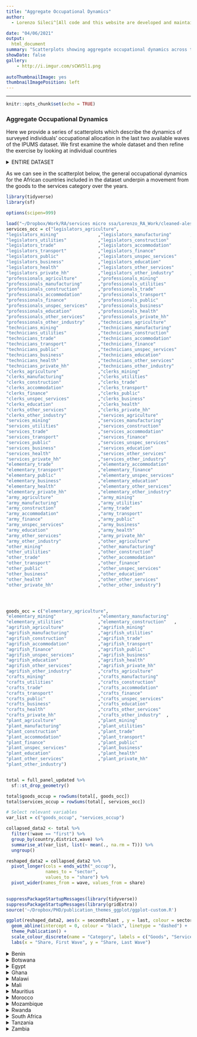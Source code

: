 ```yaml
---
title: "Aggregate Occupational Dynamics"
author:
  - Lorenzo Sileci^[All code and this website are developed and maintained by Lorenzo Sileci (LSE, Department of Geography and Environment; Grantham Research Institute for Climate Change and the Environment; l.sileci@lse.ac.uk)]

date: "04/06/2021"
output: 
  html_document
summary: "Scatterplots showing aggregate occupational dynamics across the last two available waves in the IPUMS dataset."
showDate: false
gallery:
    - http://i.imgur.com/sCWV5l1.png
    
autoThumbnailImage: yes
thumbnailImagePosition: left
---
```


***
```r
knitr::opts_chunk$set(echo = TRUE)

```

### Aggregate Occupational Dynamics 

Here we provide a series of scatterplots which describe the dynamics of surveyed individuals' occupational allocation in the last two available waves of the IPUMS dataset. We first examine the whole dataset and then refine the exercise by looking at individual countries

\vspace{0.5cm}

<details><summary>ENTIRE DATASET<summary>

As we can see in the scatterplot below, the general occupational dynamics for the African countries included in the dataset underpin a movement from the goods to the services category over the years.

```r
library(tidyverse)
library(sf)

options(scipen=999)

load("~/Dropbox/Work/RA/services micro ssa/Lorenzo_RA_Work/cleaned-alesina/fullpanel.RData")
services_occ = c("legislators_agriculture",         
"legislators_mining"               ,"legislators_manufacturing"       ,
"legislators_utilities"            ,"legislators_construction"        ,
"legislators_trade"                ,"legislators_accommodation"       ,
"legislators_transport"            ,"legislators_finance"             ,
"legislators_public"               ,"legislators_unspec_services"     ,
"legislators_business"             ,"legislators_education"           ,
"legislators_health"               ,"legislators_other_services"      ,
"legislators_private_hh"           ,"legislators_other_industry"      ,
"professionals_agriculture"        ,"professionals_mining"            ,
"professionals_manufacturing"      ,"professionals_utilities"         ,
"professionals_construction"       ,"professionals_trade"             ,
"professionals_accommodation"      ,"professionals_transport"         ,
"professionals_finance"            ,"professionals_public"            ,
"professionals_unspec_services"    ,"professionals_business"          ,
"professionals_education"          ,"professionals_health"            ,
"professionals_other_services"     ,"professionals_private_hh"        ,
"professionals_other_industry"     ,"technicians_agriculture"         ,
"technicians_mining"               ,"technicians_manufacturing"       ,
"technicians_utilities"            ,"technicians_construction"        ,
"technicians_trade"                ,"technicians_accommodation"       ,
"technicians_transport"            ,"technicians_finance"             ,
"technicians_public"               ,"technicians_unspec_services"     ,
"technicians_business"             ,"technicians_education"           ,
"technicians_health"               ,"technicians_other_services"      ,
"technicians_private_hh"           ,"technicians_other_industry"      ,
"clerks_agriculture"               ,"clerks_mining"                   ,
"clerks_manufacturing"             ,"clerks_utilities"                ,
"clerks_construction"              ,"clerks_trade"                    ,
"clerks_accommodation"             ,"clerks_transport"                ,
"clerks_finance"                   ,"clerks_public"                   ,
"clerks_unspec_services"           ,"clerks_business"                 ,
"clerks_education"                 ,"clerks_health"                   ,
"clerks_other_services"            ,"clerks_private_hh"               ,
"clerks_other_industry"            ,"services_agriculture"            ,
"services_mining"                  ,"services_manufacturing"          ,
"services_utilities"               ,"services_construction"           ,
"services_trade"                   ,"services_accommodation"          ,
"services_transport"               ,"services_finance"                ,
"services_public"                  ,"services_unspec_services"        ,
"services_business"                ,"services_education"              ,
"services_health"                  ,"services_other_services"         ,
"services_private_hh"              ,"services_other_industry"         ,
"elementary_trade"                 ,"elementary_accommodation"        ,
"elementary_transport"             ,"elementary_finance"              ,
"elementary_public"                ,"elementary_unspec_services"      ,
"elementary_business"              ,"elementary_education"            ,
"elementary_health"                ,"elementary_other_services"       ,
"elementary_private_hh"            ,"elementary_other_industry"       ,
"army_agriculture"                 ,"army_mining"                     ,
"army_manufacturing"               ,"army_utilities"                  ,
"army_construction"                ,"army_trade"                      ,
"army_accommodation"               ,"army_transport"                  ,
"army_finance"                     ,"army_public"                     ,
"army_unspec_services"             ,"army_business"                   ,
"army_education"                   ,"army_health"                     ,
"army_other_services"              ,"army_private_hh"                 ,
"army_other_industry"              ,"other_agriculture"               ,
"other_mining"                     ,"other_manufacturing"             ,
"other_utilities"                  ,"other_construction"              ,
"other_trade"                      ,"other_accommodation"             ,
"other_transport"                  ,"other_finance"                   ,
"other_public"                     ,"other_unspec_services"           ,
"other_business"                   ,"other_education"                 ,
"other_health"                     ,"other_other_services"            ,
"other_private_hh"                 ,"other_other_industry") 




goods_occ = c("elementary_agriculture",          
"elementary_mining"                ,"elementary_manufacturing"        ,
"elementary_utilities"             ,"elementary_construction"   ,
"agrifish_agriculture"             ,"agrifish_mining"                 ,
"agrifish_manufacturing"           ,"agrifish_utilities"              ,
"agrifish_construction"            ,"agrifish_trade"                  ,
"agrifish_accommodation"           ,"agrifish_transport"              ,
"agrifish_finance"                 ,"agrifish_public"                 ,
"agrifish_unspec_services"         ,"agrifish_business"               ,
"agrifish_education"               ,"agrifish_health"                 ,
"agrifish_other_services"          ,"agrifish_private_hh"             ,
"agrifish_other_industry"          ,"crafts_agriculture"              ,
"crafts_mining"                    ,"crafts_manufacturing"            ,
"crafts_utilities"                 ,"crafts_construction"             ,
"crafts_trade"                     ,"crafts_accommodation"            ,
"crafts_transport"                 ,"crafts_finance"                  ,
"crafts_public"                    ,"crafts_unspec_services"          ,
"crafts_business"                  ,"crafts_education"                ,
"crafts_health"                    ,"crafts_other_services"           ,
"crafts_private_hh"                ,"crafts_other_industry"  ,
"plant_agriculture"                ,"plant_mining"                    ,
"plant_manufacturing"              ,"plant_utilities"                 ,
"plant_construction"               ,"plant_trade"                     ,
"plant_accommodation"              ,"plant_transport"                 ,
"plant_finance"                    ,"plant_public"                    ,
"plant_unspec_services"            ,"plant_business"                  ,
"plant_education"                  ,"plant_health"                    ,
"plant_other_services"             ,"plant_private_hh"                ,
"plant_other_industry")


total = full_panel_updated %>%
  sf::st_drop_geometry()

total$goods_occup = rowSums(total[, goods_occ])
total$services_occup = rowSums(total[, services_occ])

# Select relevant variables
var_list = c("goods_occup", "services_occup") 

collapsed_data2 <- total %>%
  filter(!wave == "first") %>%
  group_by(country,district,wave) %>%
  summarise_at(var_list, list(~ mean(., na.rm = T))) %>%
  ungroup()

reshaped_data2 = collapsed_data2 %>%
  pivot_longer(cols = ends_with("_occup"),
               names_to = "sector",
               values_to = "share") %>%
  pivot_wider(names_from = wave, values_from = share) 
  

suppressPackageStartupMessages(library(tidyverse))
suppressPackageStartupMessages(library(gridExtra))
source('~/Dropbox/PHD/publication_themes_ggplot/ggplot-custom.R')

ggplot(reshaped_data2, aes(x = secondtolast , y = last, colour = sector)) + geom_point(alpha = 0.6) +
  geom_abline(intercept = 0, colour = "black", linetype = "dashed") +
  theme_Publication() +
  scale_colour_discrete(name = "Category", labels = c("Goods", "Services")) +
  labs(x = "Share, First Wave", y = "Share, Last Wave")
```


</details>

<details>
<summary> Benin </summary>

```r
library(tidyverse)
library(sf)

options(scipen=999)

load("~/Dropbox/Work/RA/services micro ssa/Lorenzo_RA_Work/cleaned-alesina/fullpanel.RData")
services_occ = c("legislators_agriculture",         
"legislators_mining"               ,"legislators_manufacturing"       ,
"legislators_utilities"            ,"legislators_construction"        ,
"legislators_trade"                ,"legislators_accommodation"       ,
"legislators_transport"            ,"legislators_finance"             ,
"legislators_public"               ,"legislators_unspec_services"     ,
"legislators_business"             ,"legislators_education"           ,
"legislators_health"               ,"legislators_other_services"      ,
"legislators_private_hh"           ,"legislators_other_industry"      ,
"professionals_agriculture"        ,"professionals_mining"            ,
"professionals_manufacturing"      ,"professionals_utilities"         ,
"professionals_construction"       ,"professionals_trade"             ,
"professionals_accommodation"      ,"professionals_transport"         ,
"professionals_finance"            ,"professionals_public"            ,
"professionals_unspec_services"    ,"professionals_business"          ,
"professionals_education"          ,"professionals_health"            ,
"professionals_other_services"     ,"professionals_private_hh"        ,
"professionals_other_industry"     ,"technicians_agriculture"         ,
"technicians_mining"               ,"technicians_manufacturing"       ,
"technicians_utilities"            ,"technicians_construction"        ,
"technicians_trade"                ,"technicians_accommodation"       ,
"technicians_transport"            ,"technicians_finance"             ,
"technicians_public"               ,"technicians_unspec_services"     ,
"technicians_business"             ,"technicians_education"           ,
"technicians_health"               ,"technicians_other_services"      ,
"technicians_private_hh"           ,"technicians_other_industry"      ,
"clerks_agriculture"               ,"clerks_mining"                   ,
"clerks_manufacturing"             ,"clerks_utilities"                ,
"clerks_construction"              ,"clerks_trade"                    ,
"clerks_accommodation"             ,"clerks_transport"                ,
"clerks_finance"                   ,"clerks_public"                   ,
"clerks_unspec_services"           ,"clerks_business"                 ,
"clerks_education"                 ,"clerks_health"                   ,
"clerks_other_services"            ,"clerks_private_hh"               ,
"clerks_other_industry"            ,"services_agriculture"            ,
"services_mining"                  ,"services_manufacturing"          ,
"services_utilities"               ,"services_construction"           ,
"services_trade"                   ,"services_accommodation"          ,
"services_transport"               ,"services_finance"                ,
"services_public"                  ,"services_unspec_services"        ,
"services_business"                ,"services_education"              ,
"services_health"                  ,"services_other_services"         ,
"services_private_hh"              ,"services_other_industry"         ,
"elementary_trade"                 ,"elementary_accommodation"        ,
"elementary_transport"             ,"elementary_finance"              ,
"elementary_public"                ,"elementary_unspec_services"      ,
"elementary_business"              ,"elementary_education"            ,
"elementary_health"                ,"elementary_other_services"       ,
"elementary_private_hh"            ,"elementary_other_industry"       ,
"army_agriculture"                 ,"army_mining"                     ,
"army_manufacturing"               ,"army_utilities"                  ,
"army_construction"                ,"army_trade"                      ,
"army_accommodation"               ,"army_transport"                  ,
"army_finance"                     ,"army_public"                     ,
"army_unspec_services"             ,"army_business"                   ,
"army_education"                   ,"army_health"                     ,
"army_other_services"              ,"army_private_hh"                 ,
"army_other_industry"              ,"other_agriculture"               ,
"other_mining"                     ,"other_manufacturing"             ,
"other_utilities"                  ,"other_construction"              ,
"other_trade"                      ,"other_accommodation"             ,
"other_transport"                  ,"other_finance"                   ,
"other_public"                     ,"other_unspec_services"           ,
"other_business"                   ,"other_education"                 ,
"other_health"                     ,"other_other_services"            ,
"other_private_hh"                 ,"other_other_industry") 




goods_occ = c("elementary_agriculture",          
"elementary_mining"                ,"elementary_manufacturing"        ,
"elementary_utilities"             ,"elementary_construction"   ,
"agrifish_agriculture"             ,"agrifish_mining"                 ,
"agrifish_manufacturing"           ,"agrifish_utilities"              ,
"agrifish_construction"            ,"agrifish_trade"                  ,
"agrifish_accommodation"           ,"agrifish_transport"              ,
"agrifish_finance"                 ,"agrifish_public"                 ,
"agrifish_unspec_services"         ,"agrifish_business"               ,
"agrifish_education"               ,"agrifish_health"                 ,
"agrifish_other_services"          ,"agrifish_private_hh"             ,
"agrifish_other_industry"          ,"crafts_agriculture"              ,
"crafts_mining"                    ,"crafts_manufacturing"            ,
"crafts_utilities"                 ,"crafts_construction"             ,
"crafts_trade"                     ,"crafts_accommodation"            ,
"crafts_transport"                 ,"crafts_finance"                  ,
"crafts_public"                    ,"crafts_unspec_services"          ,
"crafts_business"                  ,"crafts_education"                ,
"crafts_health"                    ,"crafts_other_services"           ,
"crafts_private_hh"                ,"crafts_other_industry"  ,
"plant_agriculture"                ,"plant_mining"                    ,
"plant_manufacturing"              ,"plant_utilities"                 ,
"plant_construction"               ,"plant_trade"                     ,
"plant_accommodation"              ,"plant_transport"                 ,
"plant_finance"                    ,"plant_public"                    ,
"plant_unspec_services"            ,"plant_business"                  ,
"plant_education"                  ,"plant_health"                    ,
"plant_other_services"             ,"plant_private_hh"                ,
"plant_other_industry")


total = full_panel_updated %>%
  sf::st_drop_geometry()

total$goods_occup = rowSums(total[, goods_occ])
total$services_occup = rowSums(total[, services_occ])

# Select relevant variables
var_list = c("goods_occup", "services_occup") 

collapsed_data2 <- total %>%
  filter(!wave == "first") %>%
  group_by(country,district,wave) %>%
  summarise_at(var_list, list(~ mean(., na.rm = T))) %>%
  ungroup()

reshaped_data2 = collapsed_data2 %>%
  pivot_longer(cols = ends_with("_occup"),
               names_to = "sector",
               values_to = "share") %>%
  pivot_wider(names_from = wave, values_from = share) %>%
  filter(country == "Benin")
  

suppressPackageStartupMessages(library(tidyverse))
suppressPackageStartupMessages(library(gridExtra))
source('~/Dropbox/PHD/publication_themes_ggplot/ggplot-custom.R')

ggplot(reshaped_data2, aes(x = secondtolast , y = last, colour = sector)) + geom_point(alpha = 0.6) +
  geom_abline(intercept = 0, colour = "black", linetype = "dashed") +
  theme_Publication() +
  scale_colour_discrete(name = "Category", labels = c("Goods", "Services")) +
  labs(x = "Share, First Wave", y = "Share, Last Wave")

```


</details>

<details>
<summary> Botswana </summary>

```r
library(tidyverse)
library(sf)

options(scipen=999)

load("~/Dropbox/Work/RA/services micro ssa/Lorenzo_RA_Work/cleaned-alesina/fullpanel.RData")
services_occ = c("legislators_agriculture",         
"legislators_mining"               ,"legislators_manufacturing"       ,
"legislators_utilities"            ,"legislators_construction"        ,
"legislators_trade"                ,"legislators_accommodation"       ,
"legislators_transport"            ,"legislators_finance"             ,
"legislators_public"               ,"legislators_unspec_services"     ,
"legislators_business"             ,"legislators_education"           ,
"legislators_health"               ,"legislators_other_services"      ,
"legislators_private_hh"           ,"legislators_other_industry"      ,
"professionals_agriculture"        ,"professionals_mining"            ,
"professionals_manufacturing"      ,"professionals_utilities"         ,
"professionals_construction"       ,"professionals_trade"             ,
"professionals_accommodation"      ,"professionals_transport"         ,
"professionals_finance"            ,"professionals_public"            ,
"professionals_unspec_services"    ,"professionals_business"          ,
"professionals_education"          ,"professionals_health"            ,
"professionals_other_services"     ,"professionals_private_hh"        ,
"professionals_other_industry"     ,"technicians_agriculture"         ,
"technicians_mining"               ,"technicians_manufacturing"       ,
"technicians_utilities"            ,"technicians_construction"        ,
"technicians_trade"                ,"technicians_accommodation"       ,
"technicians_transport"            ,"technicians_finance"             ,
"technicians_public"               ,"technicians_unspec_services"     ,
"technicians_business"             ,"technicians_education"           ,
"technicians_health"               ,"technicians_other_services"      ,
"technicians_private_hh"           ,"technicians_other_industry"      ,
"clerks_agriculture"               ,"clerks_mining"                   ,
"clerks_manufacturing"             ,"clerks_utilities"                ,
"clerks_construction"              ,"clerks_trade"                    ,
"clerks_accommodation"             ,"clerks_transport"                ,
"clerks_finance"                   ,"clerks_public"                   ,
"clerks_unspec_services"           ,"clerks_business"                 ,
"clerks_education"                 ,"clerks_health"                   ,
"clerks_other_services"            ,"clerks_private_hh"               ,
"clerks_other_industry"            ,"services_agriculture"            ,
"services_mining"                  ,"services_manufacturing"          ,
"services_utilities"               ,"services_construction"           ,
"services_trade"                   ,"services_accommodation"          ,
"services_transport"               ,"services_finance"                ,
"services_public"                  ,"services_unspec_services"        ,
"services_business"                ,"services_education"              ,
"services_health"                  ,"services_other_services"         ,
"services_private_hh"              ,"services_other_industry"         ,
"elementary_trade"                 ,"elementary_accommodation"        ,
"elementary_transport"             ,"elementary_finance"              ,
"elementary_public"                ,"elementary_unspec_services"      ,
"elementary_business"              ,"elementary_education"            ,
"elementary_health"                ,"elementary_other_services"       ,
"elementary_private_hh"            ,"elementary_other_industry"       ,
"army_agriculture"                 ,"army_mining"                     ,
"army_manufacturing"               ,"army_utilities"                  ,
"army_construction"                ,"army_trade"                      ,
"army_accommodation"               ,"army_transport"                  ,
"army_finance"                     ,"army_public"                     ,
"army_unspec_services"             ,"army_business"                   ,
"army_education"                   ,"army_health"                     ,
"army_other_services"              ,"army_private_hh"                 ,
"army_other_industry"              ,"other_agriculture"               ,
"other_mining"                     ,"other_manufacturing"             ,
"other_utilities"                  ,"other_construction"              ,
"other_trade"                      ,"other_accommodation"             ,
"other_transport"                  ,"other_finance"                   ,
"other_public"                     ,"other_unspec_services"           ,
"other_business"                   ,"other_education"                 ,
"other_health"                     ,"other_other_services"            ,
"other_private_hh"                 ,"other_other_industry") 




goods_occ = c("elementary_agriculture",          
"elementary_mining"                ,"elementary_manufacturing"        ,
"elementary_utilities"             ,"elementary_construction"   ,
"agrifish_agriculture"             ,"agrifish_mining"                 ,
"agrifish_manufacturing"           ,"agrifish_utilities"              ,
"agrifish_construction"            ,"agrifish_trade"                  ,
"agrifish_accommodation"           ,"agrifish_transport"              ,
"agrifish_finance"                 ,"agrifish_public"                 ,
"agrifish_unspec_services"         ,"agrifish_business"               ,
"agrifish_education"               ,"agrifish_health"                 ,
"agrifish_other_services"          ,"agrifish_private_hh"             ,
"agrifish_other_industry"          ,"crafts_agriculture"              ,
"crafts_mining"                    ,"crafts_manufacturing"            ,
"crafts_utilities"                 ,"crafts_construction"             ,
"crafts_trade"                     ,"crafts_accommodation"            ,
"crafts_transport"                 ,"crafts_finance"                  ,
"crafts_public"                    ,"crafts_unspec_services"          ,
"crafts_business"                  ,"crafts_education"                ,
"crafts_health"                    ,"crafts_other_services"           ,
"crafts_private_hh"                ,"crafts_other_industry"  ,
"plant_agriculture"                ,"plant_mining"                    ,
"plant_manufacturing"              ,"plant_utilities"                 ,
"plant_construction"               ,"plant_trade"                     ,
"plant_accommodation"              ,"plant_transport"                 ,
"plant_finance"                    ,"plant_public"                    ,
"plant_unspec_services"            ,"plant_business"                  ,
"plant_education"                  ,"plant_health"                    ,
"plant_other_services"             ,"plant_private_hh"                ,
"plant_other_industry")


total = full_panel_updated %>%
  sf::st_drop_geometry()

total$goods_occup = rowSums(total[, goods_occ])
total$services_occup = rowSums(total[, services_occ])

# Select relevant variables
var_list = c("goods_occup", "services_occup") 

collapsed_data2 <- total %>%
  filter(!wave == "first") %>%
  group_by(country,district,wave) %>%
  summarise_at(var_list, list(~ mean(., na.rm = T))) %>%
  ungroup()

reshaped_data2 = collapsed_data2 %>%
  pivot_longer(cols = ends_with("_occup"),
               names_to = "sector",
               values_to = "share") %>%
  pivot_wider(names_from = wave, values_from = share) %>%
  filter(country == "Botswana")
  

suppressPackageStartupMessages(library(tidyverse))
suppressPackageStartupMessages(library(gridExtra))
source('~/Dropbox/PHD/publication_themes_ggplot/ggplot-custom.R')

ggplot(reshaped_data2, aes(x = secondtolast , y = last, colour = sector)) + geom_point(alpha = 0.6) +
  geom_abline(intercept = 0, colour = "black", linetype = "dashed") +
  theme_Publication() +
  scale_colour_discrete(name = "Category", labels = c("Goods", "Services")) +
  labs(x = "Share, First Wave", y = "Share, Last Wave")

```



</details>

<details>
<summary> Egypt </summary>

```r
library(tidyverse)
library(sf)

options(scipen=999)

load("~/Dropbox/Work/RA/services micro ssa/Lorenzo_RA_Work/cleaned-alesina/fullpanel.RData")
services_occ = c("legislators_agriculture",         
"legislators_mining"               ,"legislators_manufacturing"       ,
"legislators_utilities"            ,"legislators_construction"        ,
"legislators_trade"                ,"legislators_accommodation"       ,
"legislators_transport"            ,"legislators_finance"             ,
"legislators_public"               ,"legislators_unspec_services"     ,
"legislators_business"             ,"legislators_education"           ,
"legislators_health"               ,"legislators_other_services"      ,
"legislators_private_hh"           ,"legislators_other_industry"      ,
"professionals_agriculture"        ,"professionals_mining"            ,
"professionals_manufacturing"      ,"professionals_utilities"         ,
"professionals_construction"       ,"professionals_trade"             ,
"professionals_accommodation"      ,"professionals_transport"         ,
"professionals_finance"            ,"professionals_public"            ,
"professionals_unspec_services"    ,"professionals_business"          ,
"professionals_education"          ,"professionals_health"            ,
"professionals_other_services"     ,"professionals_private_hh"        ,
"professionals_other_industry"     ,"technicians_agriculture"         ,
"technicians_mining"               ,"technicians_manufacturing"       ,
"technicians_utilities"            ,"technicians_construction"        ,
"technicians_trade"                ,"technicians_accommodation"       ,
"technicians_transport"            ,"technicians_finance"             ,
"technicians_public"               ,"technicians_unspec_services"     ,
"technicians_business"             ,"technicians_education"           ,
"technicians_health"               ,"technicians_other_services"      ,
"technicians_private_hh"           ,"technicians_other_industry"      ,
"clerks_agriculture"               ,"clerks_mining"                   ,
"clerks_manufacturing"             ,"clerks_utilities"                ,
"clerks_construction"              ,"clerks_trade"                    ,
"clerks_accommodation"             ,"clerks_transport"                ,
"clerks_finance"                   ,"clerks_public"                   ,
"clerks_unspec_services"           ,"clerks_business"                 ,
"clerks_education"                 ,"clerks_health"                   ,
"clerks_other_services"            ,"clerks_private_hh"               ,
"clerks_other_industry"            ,"services_agriculture"            ,
"services_mining"                  ,"services_manufacturing"          ,
"services_utilities"               ,"services_construction"           ,
"services_trade"                   ,"services_accommodation"          ,
"services_transport"               ,"services_finance"                ,
"services_public"                  ,"services_unspec_services"        ,
"services_business"                ,"services_education"              ,
"services_health"                  ,"services_other_services"         ,
"services_private_hh"              ,"services_other_industry"         ,
"elementary_trade"                 ,"elementary_accommodation"        ,
"elementary_transport"             ,"elementary_finance"              ,
"elementary_public"                ,"elementary_unspec_services"      ,
"elementary_business"              ,"elementary_education"            ,
"elementary_health"                ,"elementary_other_services"       ,
"elementary_private_hh"            ,"elementary_other_industry"       ,
"army_agriculture"                 ,"army_mining"                     ,
"army_manufacturing"               ,"army_utilities"                  ,
"army_construction"                ,"army_trade"                      ,
"army_accommodation"               ,"army_transport"                  ,
"army_finance"                     ,"army_public"                     ,
"army_unspec_services"             ,"army_business"                   ,
"army_education"                   ,"army_health"                     ,
"army_other_services"              ,"army_private_hh"                 ,
"army_other_industry"              ,"other_agriculture"               ,
"other_mining"                     ,"other_manufacturing"             ,
"other_utilities"                  ,"other_construction"              ,
"other_trade"                      ,"other_accommodation"             ,
"other_transport"                  ,"other_finance"                   ,
"other_public"                     ,"other_unspec_services"           ,
"other_business"                   ,"other_education"                 ,
"other_health"                     ,"other_other_services"            ,
"other_private_hh"                 ,"other_other_industry") 




goods_occ = c("elementary_agriculture",          
"elementary_mining"                ,"elementary_manufacturing"        ,
"elementary_utilities"             ,"elementary_construction"   ,
"agrifish_agriculture"             ,"agrifish_mining"                 ,
"agrifish_manufacturing"           ,"agrifish_utilities"              ,
"agrifish_construction"            ,"agrifish_trade"                  ,
"agrifish_accommodation"           ,"agrifish_transport"              ,
"agrifish_finance"                 ,"agrifish_public"                 ,
"agrifish_unspec_services"         ,"agrifish_business"               ,
"agrifish_education"               ,"agrifish_health"                 ,
"agrifish_other_services"          ,"agrifish_private_hh"             ,
"agrifish_other_industry"          ,"crafts_agriculture"              ,
"crafts_mining"                    ,"crafts_manufacturing"            ,
"crafts_utilities"                 ,"crafts_construction"             ,
"crafts_trade"                     ,"crafts_accommodation"            ,
"crafts_transport"                 ,"crafts_finance"                  ,
"crafts_public"                    ,"crafts_unspec_services"          ,
"crafts_business"                  ,"crafts_education"                ,
"crafts_health"                    ,"crafts_other_services"           ,
"crafts_private_hh"                ,"crafts_other_industry"  ,
"plant_agriculture"                ,"plant_mining"                    ,
"plant_manufacturing"              ,"plant_utilities"                 ,
"plant_construction"               ,"plant_trade"                     ,
"plant_accommodation"              ,"plant_transport"                 ,
"plant_finance"                    ,"plant_public"                    ,
"plant_unspec_services"            ,"plant_business"                  ,
"plant_education"                  ,"plant_health"                    ,
"plant_other_services"             ,"plant_private_hh"                ,
"plant_other_industry")


total = full_panel_updated %>%
  sf::st_drop_geometry()

total$goods_occup = rowSums(total[, goods_occ])
total$services_occup = rowSums(total[, services_occ])

# Select relevant variables
var_list = c("goods_occup", "services_occup") 

collapsed_data2 <- total %>%
  filter(!wave == "first") %>%
  group_by(country,district,wave) %>%
  summarise_at(var_list, list(~ mean(., na.rm = T))) %>%
  ungroup()

reshaped_data2 = collapsed_data2 %>%
  pivot_longer(cols = ends_with("_occup"),
               names_to = "sector",
               values_to = "share") %>%
  pivot_wider(names_from = wave, values_from = share) %>%
  filter(country == "Egypt")
  

suppressPackageStartupMessages(library(tidyverse))
suppressPackageStartupMessages(library(gridExtra))
source('~/Dropbox/PHD/publication_themes_ggplot/ggplot-custom.R')

ggplot(reshaped_data2, aes(x = secondtolast , y = last, colour = sector)) + geom_point(alpha = 0.6) +
  geom_abline(intercept = 0, colour = "black", linetype = "dashed") +
  theme_Publication() +
  scale_colour_discrete(name = "Category", labels = c("Goods", "Services")) +
  labs(x = "Share, First Wave", y = "Share, Last Wave")

```


</details>

<details>
<summary> Ghana </summary>

```r
library(tidyverse)
library(sf)

options(scipen=999)

load("~/Dropbox/Work/RA/services micro ssa/Lorenzo_RA_Work/cleaned-alesina/fullpanel.RData")
services_occ = c("legislators_agriculture",         
"legislators_mining"               ,"legislators_manufacturing"       ,
"legislators_utilities"            ,"legislators_construction"        ,
"legislators_trade"                ,"legislators_accommodation"       ,
"legislators_transport"            ,"legislators_finance"             ,
"legislators_public"               ,"legislators_unspec_services"     ,
"legislators_business"             ,"legislators_education"           ,
"legislators_health"               ,"legislators_other_services"      ,
"legislators_private_hh"           ,"legislators_other_industry"      ,
"professionals_agriculture"        ,"professionals_mining"            ,
"professionals_manufacturing"      ,"professionals_utilities"         ,
"professionals_construction"       ,"professionals_trade"             ,
"professionals_accommodation"      ,"professionals_transport"         ,
"professionals_finance"            ,"professionals_public"            ,
"professionals_unspec_services"    ,"professionals_business"          ,
"professionals_education"          ,"professionals_health"            ,
"professionals_other_services"     ,"professionals_private_hh"        ,
"professionals_other_industry"     ,"technicians_agriculture"         ,
"technicians_mining"               ,"technicians_manufacturing"       ,
"technicians_utilities"            ,"technicians_construction"        ,
"technicians_trade"                ,"technicians_accommodation"       ,
"technicians_transport"            ,"technicians_finance"             ,
"technicians_public"               ,"technicians_unspec_services"     ,
"technicians_business"             ,"technicians_education"           ,
"technicians_health"               ,"technicians_other_services"      ,
"technicians_private_hh"           ,"technicians_other_industry"      ,
"clerks_agriculture"               ,"clerks_mining"                   ,
"clerks_manufacturing"             ,"clerks_utilities"                ,
"clerks_construction"              ,"clerks_trade"                    ,
"clerks_accommodation"             ,"clerks_transport"                ,
"clerks_finance"                   ,"clerks_public"                   ,
"clerks_unspec_services"           ,"clerks_business"                 ,
"clerks_education"                 ,"clerks_health"                   ,
"clerks_other_services"            ,"clerks_private_hh"               ,
"clerks_other_industry"            ,"services_agriculture"            ,
"services_mining"                  ,"services_manufacturing"          ,
"services_utilities"               ,"services_construction"           ,
"services_trade"                   ,"services_accommodation"          ,
"services_transport"               ,"services_finance"                ,
"services_public"                  ,"services_unspec_services"        ,
"services_business"                ,"services_education"              ,
"services_health"                  ,"services_other_services"         ,
"services_private_hh"              ,"services_other_industry"         ,
"elementary_trade"                 ,"elementary_accommodation"        ,
"elementary_transport"             ,"elementary_finance"              ,
"elementary_public"                ,"elementary_unspec_services"      ,
"elementary_business"              ,"elementary_education"            ,
"elementary_health"                ,"elementary_other_services"       ,
"elementary_private_hh"            ,"elementary_other_industry"       ,
"army_agriculture"                 ,"army_mining"                     ,
"army_manufacturing"               ,"army_utilities"                  ,
"army_construction"                ,"army_trade"                      ,
"army_accommodation"               ,"army_transport"                  ,
"army_finance"                     ,"army_public"                     ,
"army_unspec_services"             ,"army_business"                   ,
"army_education"                   ,"army_health"                     ,
"army_other_services"              ,"army_private_hh"                 ,
"army_other_industry"              ,"other_agriculture"               ,
"other_mining"                     ,"other_manufacturing"             ,
"other_utilities"                  ,"other_construction"              ,
"other_trade"                      ,"other_accommodation"             ,
"other_transport"                  ,"other_finance"                   ,
"other_public"                     ,"other_unspec_services"           ,
"other_business"                   ,"other_education"                 ,
"other_health"                     ,"other_other_services"            ,
"other_private_hh"                 ,"other_other_industry") 




goods_occ = c("elementary_agriculture",          
"elementary_mining"                ,"elementary_manufacturing"        ,
"elementary_utilities"             ,"elementary_construction"   ,
"agrifish_agriculture"             ,"agrifish_mining"                 ,
"agrifish_manufacturing"           ,"agrifish_utilities"              ,
"agrifish_construction"            ,"agrifish_trade"                  ,
"agrifish_accommodation"           ,"agrifish_transport"              ,
"agrifish_finance"                 ,"agrifish_public"                 ,
"agrifish_unspec_services"         ,"agrifish_business"               ,
"agrifish_education"               ,"agrifish_health"                 ,
"agrifish_other_services"          ,"agrifish_private_hh"             ,
"agrifish_other_industry"          ,"crafts_agriculture"              ,
"crafts_mining"                    ,"crafts_manufacturing"            ,
"crafts_utilities"                 ,"crafts_construction"             ,
"crafts_trade"                     ,"crafts_accommodation"            ,
"crafts_transport"                 ,"crafts_finance"                  ,
"crafts_public"                    ,"crafts_unspec_services"          ,
"crafts_business"                  ,"crafts_education"                ,
"crafts_health"                    ,"crafts_other_services"           ,
"crafts_private_hh"                ,"crafts_other_industry"  ,
"plant_agriculture"                ,"plant_mining"                    ,
"plant_manufacturing"              ,"plant_utilities"                 ,
"plant_construction"               ,"plant_trade"                     ,
"plant_accommodation"              ,"plant_transport"                 ,
"plant_finance"                    ,"plant_public"                    ,
"plant_unspec_services"            ,"plant_business"                  ,
"plant_education"                  ,"plant_health"                    ,
"plant_other_services"             ,"plant_private_hh"                ,
"plant_other_industry")


total = full_panel_updated %>%
  sf::st_drop_geometry()

total$goods_occup = rowSums(total[, goods_occ])
total$services_occup = rowSums(total[, services_occ])

# Select relevant variables
var_list = c("goods_occup", "services_occup") 

collapsed_data2 <- total %>%
  filter(!wave == "first") %>%
  group_by(country,district,wave) %>%
  summarise_at(var_list, list(~ mean(., na.rm = T))) %>%
  ungroup()

reshaped_data2 = collapsed_data2 %>%
  pivot_longer(cols = ends_with("_occup"),
               names_to = "sector",
               values_to = "share") %>%
  pivot_wider(names_from = wave, values_from = share) %>%
  filter(country == "Ghana")
  

suppressPackageStartupMessages(library(tidyverse))
suppressPackageStartupMessages(library(gridExtra))
source('~/Dropbox/PHD/publication_themes_ggplot/ggplot-custom.R')

ggplot(reshaped_data2, aes(x = secondtolast , y = last, colour = sector)) + geom_point(alpha = 0.6) +
  geom_abline(intercept = 0, colour = "black", linetype = "dashed") +
  theme_Publication() +
  scale_colour_discrete(name = "Category", labels = c("Goods", "Services")) +
  labs(x = "Share, First Wave", y = "Share, Last Wave")

```


</details>

<details>
<summary> Malawi </summary>

```r
library(tidyverse)
library(sf)

options(scipen=999)

load("~/Dropbox/Work/RA/services micro ssa/Lorenzo_RA_Work/cleaned-alesina/fullpanel.RData")
services_occ = c("legislators_agriculture",         
"legislators_mining"               ,"legislators_manufacturing"       ,
"legislators_utilities"            ,"legislators_construction"        ,
"legislators_trade"                ,"legislators_accommodation"       ,
"legislators_transport"            ,"legislators_finance"             ,
"legislators_public"               ,"legislators_unspec_services"     ,
"legislators_business"             ,"legislators_education"           ,
"legislators_health"               ,"legislators_other_services"      ,
"legislators_private_hh"           ,"legislators_other_industry"      ,
"professionals_agriculture"        ,"professionals_mining"            ,
"professionals_manufacturing"      ,"professionals_utilities"         ,
"professionals_construction"       ,"professionals_trade"             ,
"professionals_accommodation"      ,"professionals_transport"         ,
"professionals_finance"            ,"professionals_public"            ,
"professionals_unspec_services"    ,"professionals_business"          ,
"professionals_education"          ,"professionals_health"            ,
"professionals_other_services"     ,"professionals_private_hh"        ,
"professionals_other_industry"     ,"technicians_agriculture"         ,
"technicians_mining"               ,"technicians_manufacturing"       ,
"technicians_utilities"            ,"technicians_construction"        ,
"technicians_trade"                ,"technicians_accommodation"       ,
"technicians_transport"            ,"technicians_finance"             ,
"technicians_public"               ,"technicians_unspec_services"     ,
"technicians_business"             ,"technicians_education"           ,
"technicians_health"               ,"technicians_other_services"      ,
"technicians_private_hh"           ,"technicians_other_industry"      ,
"clerks_agriculture"               ,"clerks_mining"                   ,
"clerks_manufacturing"             ,"clerks_utilities"                ,
"clerks_construction"              ,"clerks_trade"                    ,
"clerks_accommodation"             ,"clerks_transport"                ,
"clerks_finance"                   ,"clerks_public"                   ,
"clerks_unspec_services"           ,"clerks_business"                 ,
"clerks_education"                 ,"clerks_health"                   ,
"clerks_other_services"            ,"clerks_private_hh"               ,
"clerks_other_industry"            ,"services_agriculture"            ,
"services_mining"                  ,"services_manufacturing"          ,
"services_utilities"               ,"services_construction"           ,
"services_trade"                   ,"services_accommodation"          ,
"services_transport"               ,"services_finance"                ,
"services_public"                  ,"services_unspec_services"        ,
"services_business"                ,"services_education"              ,
"services_health"                  ,"services_other_services"         ,
"services_private_hh"              ,"services_other_industry"         ,
"elementary_trade"                 ,"elementary_accommodation"        ,
"elementary_transport"             ,"elementary_finance"              ,
"elementary_public"                ,"elementary_unspec_services"      ,
"elementary_business"              ,"elementary_education"            ,
"elementary_health"                ,"elementary_other_services"       ,
"elementary_private_hh"            ,"elementary_other_industry"       ,
"army_agriculture"                 ,"army_mining"                     ,
"army_manufacturing"               ,"army_utilities"                  ,
"army_construction"                ,"army_trade"                      ,
"army_accommodation"               ,"army_transport"                  ,
"army_finance"                     ,"army_public"                     ,
"army_unspec_services"             ,"army_business"                   ,
"army_education"                   ,"army_health"                     ,
"army_other_services"              ,"army_private_hh"                 ,
"army_other_industry"              ,"other_agriculture"               ,
"other_mining"                     ,"other_manufacturing"             ,
"other_utilities"                  ,"other_construction"              ,
"other_trade"                      ,"other_accommodation"             ,
"other_transport"                  ,"other_finance"                   ,
"other_public"                     ,"other_unspec_services"           ,
"other_business"                   ,"other_education"                 ,
"other_health"                     ,"other_other_services"            ,
"other_private_hh"                 ,"other_other_industry") 




goods_occ = c("elementary_agriculture",          
"elementary_mining"                ,"elementary_manufacturing"        ,
"elementary_utilities"             ,"elementary_construction"   ,
"agrifish_agriculture"             ,"agrifish_mining"                 ,
"agrifish_manufacturing"           ,"agrifish_utilities"              ,
"agrifish_construction"            ,"agrifish_trade"                  ,
"agrifish_accommodation"           ,"agrifish_transport"              ,
"agrifish_finance"                 ,"agrifish_public"                 ,
"agrifish_unspec_services"         ,"agrifish_business"               ,
"agrifish_education"               ,"agrifish_health"                 ,
"agrifish_other_services"          ,"agrifish_private_hh"             ,
"agrifish_other_industry"          ,"crafts_agriculture"              ,
"crafts_mining"                    ,"crafts_manufacturing"            ,
"crafts_utilities"                 ,"crafts_construction"             ,
"crafts_trade"                     ,"crafts_accommodation"            ,
"crafts_transport"                 ,"crafts_finance"                  ,
"crafts_public"                    ,"crafts_unspec_services"          ,
"crafts_business"                  ,"crafts_education"                ,
"crafts_health"                    ,"crafts_other_services"           ,
"crafts_private_hh"                ,"crafts_other_industry"  ,
"plant_agriculture"                ,"plant_mining"                    ,
"plant_manufacturing"              ,"plant_utilities"                 ,
"plant_construction"               ,"plant_trade"                     ,
"plant_accommodation"              ,"plant_transport"                 ,
"plant_finance"                    ,"plant_public"                    ,
"plant_unspec_services"            ,"plant_business"                  ,
"plant_education"                  ,"plant_health"                    ,
"plant_other_services"             ,"plant_private_hh"                ,
"plant_other_industry")


total = full_panel_updated %>%
  sf::st_drop_geometry()

total$goods_occup = rowSums(total[, goods_occ])
total$services_occup = rowSums(total[, services_occ])

# Select relevant variables
var_list = c("goods_occup", "services_occup") 

collapsed_data2 <- total %>%
  filter(!wave == "first") %>%
  group_by(country,district,wave) %>%
  summarise_at(var_list, list(~ mean(., na.rm = T))) %>%
  ungroup()

reshaped_data2 = collapsed_data2 %>%
  pivot_longer(cols = ends_with("_occup"),
               names_to = "sector",
               values_to = "share") %>%
  pivot_wider(names_from = wave, values_from = share) %>%
  filter(country == "Malawi")
  

suppressPackageStartupMessages(library(tidyverse))
suppressPackageStartupMessages(library(gridExtra))
source('~/Dropbox/PHD/publication_themes_ggplot/ggplot-custom.R')

ggplot(reshaped_data2, aes(x = secondtolast , y = last, colour = sector)) + geom_point(alpha = 0.6) +
  geom_abline(intercept = 0, colour = "black", linetype = "dashed") +
  theme_Publication() +
  scale_colour_discrete(name = "Category", labels = c("Goods", "Services")) +
  labs(x = "Share, First Wave", y = "Share, Last Wave")

```


</details>

<details>
<summary> Mali </summary>

```r
library(tidyverse)
library(sf)

options(scipen=999)

load("~/Dropbox/Work/RA/services micro ssa/Lorenzo_RA_Work/cleaned-alesina/fullpanel.RData")
services_occ = c("legislators_agriculture",         
"legislators_mining"               ,"legislators_manufacturing"       ,
"legislators_utilities"            ,"legislators_construction"        ,
"legislators_trade"                ,"legislators_accommodation"       ,
"legislators_transport"            ,"legislators_finance"             ,
"legislators_public"               ,"legislators_unspec_services"     ,
"legislators_business"             ,"legislators_education"           ,
"legislators_health"               ,"legislators_other_services"      ,
"legislators_private_hh"           ,"legislators_other_industry"      ,
"professionals_agriculture"        ,"professionals_mining"            ,
"professionals_manufacturing"      ,"professionals_utilities"         ,
"professionals_construction"       ,"professionals_trade"             ,
"professionals_accommodation"      ,"professionals_transport"         ,
"professionals_finance"            ,"professionals_public"            ,
"professionals_unspec_services"    ,"professionals_business"          ,
"professionals_education"          ,"professionals_health"            ,
"professionals_other_services"     ,"professionals_private_hh"        ,
"professionals_other_industry"     ,"technicians_agriculture"         ,
"technicians_mining"               ,"technicians_manufacturing"       ,
"technicians_utilities"            ,"technicians_construction"        ,
"technicians_trade"                ,"technicians_accommodation"       ,
"technicians_transport"            ,"technicians_finance"             ,
"technicians_public"               ,"technicians_unspec_services"     ,
"technicians_business"             ,"technicians_education"           ,
"technicians_health"               ,"technicians_other_services"      ,
"technicians_private_hh"           ,"technicians_other_industry"      ,
"clerks_agriculture"               ,"clerks_mining"                   ,
"clerks_manufacturing"             ,"clerks_utilities"                ,
"clerks_construction"              ,"clerks_trade"                    ,
"clerks_accommodation"             ,"clerks_transport"                ,
"clerks_finance"                   ,"clerks_public"                   ,
"clerks_unspec_services"           ,"clerks_business"                 ,
"clerks_education"                 ,"clerks_health"                   ,
"clerks_other_services"            ,"clerks_private_hh"               ,
"clerks_other_industry"            ,"services_agriculture"            ,
"services_mining"                  ,"services_manufacturing"          ,
"services_utilities"               ,"services_construction"           ,
"services_trade"                   ,"services_accommodation"          ,
"services_transport"               ,"services_finance"                ,
"services_public"                  ,"services_unspec_services"        ,
"services_business"                ,"services_education"              ,
"services_health"                  ,"services_other_services"         ,
"services_private_hh"              ,"services_other_industry"         ,
"elementary_trade"                 ,"elementary_accommodation"        ,
"elementary_transport"             ,"elementary_finance"              ,
"elementary_public"                ,"elementary_unspec_services"      ,
"elementary_business"              ,"elementary_education"            ,
"elementary_health"                ,"elementary_other_services"       ,
"elementary_private_hh"            ,"elementary_other_industry"       ,
"army_agriculture"                 ,"army_mining"                     ,
"army_manufacturing"               ,"army_utilities"                  ,
"army_construction"                ,"army_trade"                      ,
"army_accommodation"               ,"army_transport"                  ,
"army_finance"                     ,"army_public"                     ,
"army_unspec_services"             ,"army_business"                   ,
"army_education"                   ,"army_health"                     ,
"army_other_services"              ,"army_private_hh"                 ,
"army_other_industry"              ,"other_agriculture"               ,
"other_mining"                     ,"other_manufacturing"             ,
"other_utilities"                  ,"other_construction"              ,
"other_trade"                      ,"other_accommodation"             ,
"other_transport"                  ,"other_finance"                   ,
"other_public"                     ,"other_unspec_services"           ,
"other_business"                   ,"other_education"                 ,
"other_health"                     ,"other_other_services"            ,
"other_private_hh"                 ,"other_other_industry") 




goods_occ = c("elementary_agriculture",          
"elementary_mining"                ,"elementary_manufacturing"        ,
"elementary_utilities"             ,"elementary_construction"   ,
"agrifish_agriculture"             ,"agrifish_mining"                 ,
"agrifish_manufacturing"           ,"agrifish_utilities"              ,
"agrifish_construction"            ,"agrifish_trade"                  ,
"agrifish_accommodation"           ,"agrifish_transport"              ,
"agrifish_finance"                 ,"agrifish_public"                 ,
"agrifish_unspec_services"         ,"agrifish_business"               ,
"agrifish_education"               ,"agrifish_health"                 ,
"agrifish_other_services"          ,"agrifish_private_hh"             ,
"agrifish_other_industry"          ,"crafts_agriculture"              ,
"crafts_mining"                    ,"crafts_manufacturing"            ,
"crafts_utilities"                 ,"crafts_construction"             ,
"crafts_trade"                     ,"crafts_accommodation"            ,
"crafts_transport"                 ,"crafts_finance"                  ,
"crafts_public"                    ,"crafts_unspec_services"          ,
"crafts_business"                  ,"crafts_education"                ,
"crafts_health"                    ,"crafts_other_services"           ,
"crafts_private_hh"                ,"crafts_other_industry"  ,
"plant_agriculture"                ,"plant_mining"                    ,
"plant_manufacturing"              ,"plant_utilities"                 ,
"plant_construction"               ,"plant_trade"                     ,
"plant_accommodation"              ,"plant_transport"                 ,
"plant_finance"                    ,"plant_public"                    ,
"plant_unspec_services"            ,"plant_business"                  ,
"plant_education"                  ,"plant_health"                    ,
"plant_other_services"             ,"plant_private_hh"                ,
"plant_other_industry")


total = full_panel_updated %>%
  sf::st_drop_geometry()

total$goods_occup = rowSums(total[, goods_occ])
total$services_occup = rowSums(total[, services_occ])

# Select relevant variables
var_list = c("goods_occup", "services_occup") 

collapsed_data2 <- total %>%
  filter(!wave == "first") %>%
  group_by(country,district,wave) %>%
  summarise_at(var_list, list(~ mean(., na.rm = T))) %>%
  ungroup()

reshaped_data2 = collapsed_data2 %>%
  pivot_longer(cols = ends_with("_occup"),
               names_to = "sector",
               values_to = "share") %>%
  pivot_wider(names_from = wave, values_from = share) %>%
  filter(country == "Mali")
  

suppressPackageStartupMessages(library(tidyverse))
suppressPackageStartupMessages(library(gridExtra))
source('~/Dropbox/PHD/publication_themes_ggplot/ggplot-custom.R')

ggplot(reshaped_data2, aes(x = secondtolast , y = last, colour = sector)) + geom_point(alpha = 0.6) +
  geom_abline(intercept = 0, colour = "black", linetype = "dashed") +
  theme_Publication() +
  scale_colour_discrete(name = "Category", labels = c("Goods", "Services")) +
  labs(x = "Share, First Wave", y = "Share, Last Wave")

```


</details>

<details>
<summary> Mauritius </summary>

```r
library(tidyverse)
library(sf)

options(scipen=999)

load("~/Dropbox/Work/RA/services micro ssa/Lorenzo_RA_Work/cleaned-alesina/fullpanel.RData")
services_occ = c("legislators_agriculture",         
"legislators_mining"               ,"legislators_manufacturing"       ,
"legislators_utilities"            ,"legislators_construction"        ,
"legislators_trade"                ,"legislators_accommodation"       ,
"legislators_transport"            ,"legislators_finance"             ,
"legislators_public"               ,"legislators_unspec_services"     ,
"legislators_business"             ,"legislators_education"           ,
"legislators_health"               ,"legislators_other_services"      ,
"legislators_private_hh"           ,"legislators_other_industry"      ,
"professionals_agriculture"        ,"professionals_mining"            ,
"professionals_manufacturing"      ,"professionals_utilities"         ,
"professionals_construction"       ,"professionals_trade"             ,
"professionals_accommodation"      ,"professionals_transport"         ,
"professionals_finance"            ,"professionals_public"            ,
"professionals_unspec_services"    ,"professionals_business"          ,
"professionals_education"          ,"professionals_health"            ,
"professionals_other_services"     ,"professionals_private_hh"        ,
"professionals_other_industry"     ,"technicians_agriculture"         ,
"technicians_mining"               ,"technicians_manufacturing"       ,
"technicians_utilities"            ,"technicians_construction"        ,
"technicians_trade"                ,"technicians_accommodation"       ,
"technicians_transport"            ,"technicians_finance"             ,
"technicians_public"               ,"technicians_unspec_services"     ,
"technicians_business"             ,"technicians_education"           ,
"technicians_health"               ,"technicians_other_services"      ,
"technicians_private_hh"           ,"technicians_other_industry"      ,
"clerks_agriculture"               ,"clerks_mining"                   ,
"clerks_manufacturing"             ,"clerks_utilities"                ,
"clerks_construction"              ,"clerks_trade"                    ,
"clerks_accommodation"             ,"clerks_transport"                ,
"clerks_finance"                   ,"clerks_public"                   ,
"clerks_unspec_services"           ,"clerks_business"                 ,
"clerks_education"                 ,"clerks_health"                   ,
"clerks_other_services"            ,"clerks_private_hh"               ,
"clerks_other_industry"            ,"services_agriculture"            ,
"services_mining"                  ,"services_manufacturing"          ,
"services_utilities"               ,"services_construction"           ,
"services_trade"                   ,"services_accommodation"          ,
"services_transport"               ,"services_finance"                ,
"services_public"                  ,"services_unspec_services"        ,
"services_business"                ,"services_education"              ,
"services_health"                  ,"services_other_services"         ,
"services_private_hh"              ,"services_other_industry"         ,
"elementary_trade"                 ,"elementary_accommodation"        ,
"elementary_transport"             ,"elementary_finance"              ,
"elementary_public"                ,"elementary_unspec_services"      ,
"elementary_business"              ,"elementary_education"            ,
"elementary_health"                ,"elementary_other_services"       ,
"elementary_private_hh"            ,"elementary_other_industry"       ,
"army_agriculture"                 ,"army_mining"                     ,
"army_manufacturing"               ,"army_utilities"                  ,
"army_construction"                ,"army_trade"                      ,
"army_accommodation"               ,"army_transport"                  ,
"army_finance"                     ,"army_public"                     ,
"army_unspec_services"             ,"army_business"                   ,
"army_education"                   ,"army_health"                     ,
"army_other_services"              ,"army_private_hh"                 ,
"army_other_industry"              ,"other_agriculture"               ,
"other_mining"                     ,"other_manufacturing"             ,
"other_utilities"                  ,"other_construction"              ,
"other_trade"                      ,"other_accommodation"             ,
"other_transport"                  ,"other_finance"                   ,
"other_public"                     ,"other_unspec_services"           ,
"other_business"                   ,"other_education"                 ,
"other_health"                     ,"other_other_services"            ,
"other_private_hh"                 ,"other_other_industry") 




goods_occ = c("elementary_agriculture",          
"elementary_mining"                ,"elementary_manufacturing"        ,
"elementary_utilities"             ,"elementary_construction"   ,
"agrifish_agriculture"             ,"agrifish_mining"                 ,
"agrifish_manufacturing"           ,"agrifish_utilities"              ,
"agrifish_construction"            ,"agrifish_trade"                  ,
"agrifish_accommodation"           ,"agrifish_transport"              ,
"agrifish_finance"                 ,"agrifish_public"                 ,
"agrifish_unspec_services"         ,"agrifish_business"               ,
"agrifish_education"               ,"agrifish_health"                 ,
"agrifish_other_services"          ,"agrifish_private_hh"             ,
"agrifish_other_industry"          ,"crafts_agriculture"              ,
"crafts_mining"                    ,"crafts_manufacturing"            ,
"crafts_utilities"                 ,"crafts_construction"             ,
"crafts_trade"                     ,"crafts_accommodation"            ,
"crafts_transport"                 ,"crafts_finance"                  ,
"crafts_public"                    ,"crafts_unspec_services"          ,
"crafts_business"                  ,"crafts_education"                ,
"crafts_health"                    ,"crafts_other_services"           ,
"crafts_private_hh"                ,"crafts_other_industry"  ,
"plant_agriculture"                ,"plant_mining"                    ,
"plant_manufacturing"              ,"plant_utilities"                 ,
"plant_construction"               ,"plant_trade"                     ,
"plant_accommodation"              ,"plant_transport"                 ,
"plant_finance"                    ,"plant_public"                    ,
"plant_unspec_services"            ,"plant_business"                  ,
"plant_education"                  ,"plant_health"                    ,
"plant_other_services"             ,"plant_private_hh"                ,
"plant_other_industry")


total = full_panel_updated %>%
  sf::st_drop_geometry()

total$goods_occup = rowSums(total[, goods_occ])
total$services_occup = rowSums(total[, services_occ])

# Select relevant variables
var_list = c("goods_occup", "services_occup") 

collapsed_data2 <- total %>%
  filter(!wave == "first") %>%
  group_by(country,district,wave) %>%
  summarise_at(var_list, list(~ mean(., na.rm = T))) %>%
  ungroup()

reshaped_data2 = collapsed_data2 %>%
  pivot_longer(cols = ends_with("_occup"),
               names_to = "sector",
               values_to = "share") %>%
  pivot_wider(names_from = wave, values_from = share) %>%
  filter(country == "Mauritius")
  

suppressPackageStartupMessages(library(tidyverse))
suppressPackageStartupMessages(library(gridExtra))
source('~/Dropbox/PHD/publication_themes_ggplot/ggplot-custom.R')

ggplot(reshaped_data2, aes(x = secondtolast , y = last, colour = sector)) + geom_point(alpha = 0.6) +
  geom_abline(intercept = 0, colour = "black", linetype = "dashed") +
  theme_Publication() +
  scale_colour_discrete(name = "Category", labels = c("Goods", "Services")) +
  labs(x = "Share, First Wave", y = "Share, Last Wave")

```

</details>

<details>
<summary> Morocco </summary>

```r
library(tidyverse)
library(sf)

options(scipen=999)

load("~/Dropbox/Work/RA/services micro ssa/Lorenzo_RA_Work/cleaned-alesina/fullpanel.RData")
services_occ = c("legislators_agriculture",         
"legislators_mining"               ,"legislators_manufacturing"       ,
"legislators_utilities"            ,"legislators_construction"        ,
"legislators_trade"                ,"legislators_accommodation"       ,
"legislators_transport"            ,"legislators_finance"             ,
"legislators_public"               ,"legislators_unspec_services"     ,
"legislators_business"             ,"legislators_education"           ,
"legislators_health"               ,"legislators_other_services"      ,
"legislators_private_hh"           ,"legislators_other_industry"      ,
"professionals_agriculture"        ,"professionals_mining"            ,
"professionals_manufacturing"      ,"professionals_utilities"         ,
"professionals_construction"       ,"professionals_trade"             ,
"professionals_accommodation"      ,"professionals_transport"         ,
"professionals_finance"            ,"professionals_public"            ,
"professionals_unspec_services"    ,"professionals_business"          ,
"professionals_education"          ,"professionals_health"            ,
"professionals_other_services"     ,"professionals_private_hh"        ,
"professionals_other_industry"     ,"technicians_agriculture"         ,
"technicians_mining"               ,"technicians_manufacturing"       ,
"technicians_utilities"            ,"technicians_construction"        ,
"technicians_trade"                ,"technicians_accommodation"       ,
"technicians_transport"            ,"technicians_finance"             ,
"technicians_public"               ,"technicians_unspec_services"     ,
"technicians_business"             ,"technicians_education"           ,
"technicians_health"               ,"technicians_other_services"      ,
"technicians_private_hh"           ,"technicians_other_industry"      ,
"clerks_agriculture"               ,"clerks_mining"                   ,
"clerks_manufacturing"             ,"clerks_utilities"                ,
"clerks_construction"              ,"clerks_trade"                    ,
"clerks_accommodation"             ,"clerks_transport"                ,
"clerks_finance"                   ,"clerks_public"                   ,
"clerks_unspec_services"           ,"clerks_business"                 ,
"clerks_education"                 ,"clerks_health"                   ,
"clerks_other_services"            ,"clerks_private_hh"               ,
"clerks_other_industry"            ,"services_agriculture"            ,
"services_mining"                  ,"services_manufacturing"          ,
"services_utilities"               ,"services_construction"           ,
"services_trade"                   ,"services_accommodation"          ,
"services_transport"               ,"services_finance"                ,
"services_public"                  ,"services_unspec_services"        ,
"services_business"                ,"services_education"              ,
"services_health"                  ,"services_other_services"         ,
"services_private_hh"              ,"services_other_industry"         ,
"elementary_trade"                 ,"elementary_accommodation"        ,
"elementary_transport"             ,"elementary_finance"              ,
"elementary_public"                ,"elementary_unspec_services"      ,
"elementary_business"              ,"elementary_education"            ,
"elementary_health"                ,"elementary_other_services"       ,
"elementary_private_hh"            ,"elementary_other_industry"       ,
"army_agriculture"                 ,"army_mining"                     ,
"army_manufacturing"               ,"army_utilities"                  ,
"army_construction"                ,"army_trade"                      ,
"army_accommodation"               ,"army_transport"                  ,
"army_finance"                     ,"army_public"                     ,
"army_unspec_services"             ,"army_business"                   ,
"army_education"                   ,"army_health"                     ,
"army_other_services"              ,"army_private_hh"                 ,
"army_other_industry"              ,"other_agriculture"               ,
"other_mining"                     ,"other_manufacturing"             ,
"other_utilities"                  ,"other_construction"              ,
"other_trade"                      ,"other_accommodation"             ,
"other_transport"                  ,"other_finance"                   ,
"other_public"                     ,"other_unspec_services"           ,
"other_business"                   ,"other_education"                 ,
"other_health"                     ,"other_other_services"            ,
"other_private_hh"                 ,"other_other_industry") 




goods_occ = c("elementary_agriculture",          
"elementary_mining"                ,"elementary_manufacturing"        ,
"elementary_utilities"             ,"elementary_construction"   ,
"agrifish_agriculture"             ,"agrifish_mining"                 ,
"agrifish_manufacturing"           ,"agrifish_utilities"              ,
"agrifish_construction"            ,"agrifish_trade"                  ,
"agrifish_accommodation"           ,"agrifish_transport"              ,
"agrifish_finance"                 ,"agrifish_public"                 ,
"agrifish_unspec_services"         ,"agrifish_business"               ,
"agrifish_education"               ,"agrifish_health"                 ,
"agrifish_other_services"          ,"agrifish_private_hh"             ,
"agrifish_other_industry"          ,"crafts_agriculture"              ,
"crafts_mining"                    ,"crafts_manufacturing"            ,
"crafts_utilities"                 ,"crafts_construction"             ,
"crafts_trade"                     ,"crafts_accommodation"            ,
"crafts_transport"                 ,"crafts_finance"                  ,
"crafts_public"                    ,"crafts_unspec_services"          ,
"crafts_business"                  ,"crafts_education"                ,
"crafts_health"                    ,"crafts_other_services"           ,
"crafts_private_hh"                ,"crafts_other_industry"  ,
"plant_agriculture"                ,"plant_mining"                    ,
"plant_manufacturing"              ,"plant_utilities"                 ,
"plant_construction"               ,"plant_trade"                     ,
"plant_accommodation"              ,"plant_transport"                 ,
"plant_finance"                    ,"plant_public"                    ,
"plant_unspec_services"            ,"plant_business"                  ,
"plant_education"                  ,"plant_health"                    ,
"plant_other_services"             ,"plant_private_hh"                ,
"plant_other_industry")


total = full_panel_updated %>%
  sf::st_drop_geometry()

total$goods_occup = rowSums(total[, goods_occ])
total$services_occup = rowSums(total[, services_occ])

# Select relevant variables
var_list = c("goods_occup", "services_occup") 

collapsed_data2 <- total %>%
  filter(!wave == "first") %>%
  group_by(country,district,wave) %>%
  summarise_at(var_list, list(~ mean(., na.rm = T))) %>%
  ungroup()

reshaped_data2 = collapsed_data2 %>%
  pivot_longer(cols = ends_with("_occup"),
               names_to = "sector",
               values_to = "share") %>%
  pivot_wider(names_from = wave, values_from = share) %>%
  filter(country == "Morocco")
  

suppressPackageStartupMessages(library(tidyverse))
suppressPackageStartupMessages(library(gridExtra))
source('~/Dropbox/PHD/publication_themes_ggplot/ggplot-custom.R')

ggplot(reshaped_data2, aes(x = secondtolast , y = last, colour = sector)) + geom_point(alpha = 0.6) +
  geom_abline(intercept = 0, colour = "black", linetype = "dashed") +
  theme_Publication() +
  scale_colour_discrete(name = "Category", labels = c("Goods", "Services")) +
  labs(x = "Share, First Wave", y = "Share, Last Wave")

```


</details>

<details>
<summary> Mozambique </summary>

```r
library(tidyverse)
library(sf)

options(scipen=999)

load("~/Dropbox/Work/RA/services micro ssa/Lorenzo_RA_Work/cleaned-alesina/fullpanel.RData")
services_occ = c("legislators_agriculture",         
"legislators_mining"               ,"legislators_manufacturing"       ,
"legislators_utilities"            ,"legislators_construction"        ,
"legislators_trade"                ,"legislators_accommodation"       ,
"legislators_transport"            ,"legislators_finance"             ,
"legislators_public"               ,"legislators_unspec_services"     ,
"legislators_business"             ,"legislators_education"           ,
"legislators_health"               ,"legislators_other_services"      ,
"legislators_private_hh"           ,"legislators_other_industry"      ,
"professionals_agriculture"        ,"professionals_mining"            ,
"professionals_manufacturing"      ,"professionals_utilities"         ,
"professionals_construction"       ,"professionals_trade"             ,
"professionals_accommodation"      ,"professionals_transport"         ,
"professionals_finance"            ,"professionals_public"            ,
"professionals_unspec_services"    ,"professionals_business"          ,
"professionals_education"          ,"professionals_health"            ,
"professionals_other_services"     ,"professionals_private_hh"        ,
"professionals_other_industry"     ,"technicians_agriculture"         ,
"technicians_mining"               ,"technicians_manufacturing"       ,
"technicians_utilities"            ,"technicians_construction"        ,
"technicians_trade"                ,"technicians_accommodation"       ,
"technicians_transport"            ,"technicians_finance"             ,
"technicians_public"               ,"technicians_unspec_services"     ,
"technicians_business"             ,"technicians_education"           ,
"technicians_health"               ,"technicians_other_services"      ,
"technicians_private_hh"           ,"technicians_other_industry"      ,
"clerks_agriculture"               ,"clerks_mining"                   ,
"clerks_manufacturing"             ,"clerks_utilities"                ,
"clerks_construction"              ,"clerks_trade"                    ,
"clerks_accommodation"             ,"clerks_transport"                ,
"clerks_finance"                   ,"clerks_public"                   ,
"clerks_unspec_services"           ,"clerks_business"                 ,
"clerks_education"                 ,"clerks_health"                   ,
"clerks_other_services"            ,"clerks_private_hh"               ,
"clerks_other_industry"            ,"services_agriculture"            ,
"services_mining"                  ,"services_manufacturing"          ,
"services_utilities"               ,"services_construction"           ,
"services_trade"                   ,"services_accommodation"          ,
"services_transport"               ,"services_finance"                ,
"services_public"                  ,"services_unspec_services"        ,
"services_business"                ,"services_education"              ,
"services_health"                  ,"services_other_services"         ,
"services_private_hh"              ,"services_other_industry"         ,
"elementary_trade"                 ,"elementary_accommodation"        ,
"elementary_transport"             ,"elementary_finance"              ,
"elementary_public"                ,"elementary_unspec_services"      ,
"elementary_business"              ,"elementary_education"            ,
"elementary_health"                ,"elementary_other_services"       ,
"elementary_private_hh"            ,"elementary_other_industry"       ,
"army_agriculture"                 ,"army_mining"                     ,
"army_manufacturing"               ,"army_utilities"                  ,
"army_construction"                ,"army_trade"                      ,
"army_accommodation"               ,"army_transport"                  ,
"army_finance"                     ,"army_public"                     ,
"army_unspec_services"             ,"army_business"                   ,
"army_education"                   ,"army_health"                     ,
"army_other_services"              ,"army_private_hh"                 ,
"army_other_industry"              ,"other_agriculture"               ,
"other_mining"                     ,"other_manufacturing"             ,
"other_utilities"                  ,"other_construction"              ,
"other_trade"                      ,"other_accommodation"             ,
"other_transport"                  ,"other_finance"                   ,
"other_public"                     ,"other_unspec_services"           ,
"other_business"                   ,"other_education"                 ,
"other_health"                     ,"other_other_services"            ,
"other_private_hh"                 ,"other_other_industry") 




goods_occ = c("elementary_agriculture",          
"elementary_mining"                ,"elementary_manufacturing"        ,
"elementary_utilities"             ,"elementary_construction"   ,
"agrifish_agriculture"             ,"agrifish_mining"                 ,
"agrifish_manufacturing"           ,"agrifish_utilities"              ,
"agrifish_construction"            ,"agrifish_trade"                  ,
"agrifish_accommodation"           ,"agrifish_transport"              ,
"agrifish_finance"                 ,"agrifish_public"                 ,
"agrifish_unspec_services"         ,"agrifish_business"               ,
"agrifish_education"               ,"agrifish_health"                 ,
"agrifish_other_services"          ,"agrifish_private_hh"             ,
"agrifish_other_industry"          ,"crafts_agriculture"              ,
"crafts_mining"                    ,"crafts_manufacturing"            ,
"crafts_utilities"                 ,"crafts_construction"             ,
"crafts_trade"                     ,"crafts_accommodation"            ,
"crafts_transport"                 ,"crafts_finance"                  ,
"crafts_public"                    ,"crafts_unspec_services"          ,
"crafts_business"                  ,"crafts_education"                ,
"crafts_health"                    ,"crafts_other_services"           ,
"crafts_private_hh"                ,"crafts_other_industry"  ,
"plant_agriculture"                ,"plant_mining"                    ,
"plant_manufacturing"              ,"plant_utilities"                 ,
"plant_construction"               ,"plant_trade"                     ,
"plant_accommodation"              ,"plant_transport"                 ,
"plant_finance"                    ,"plant_public"                    ,
"plant_unspec_services"            ,"plant_business"                  ,
"plant_education"                  ,"plant_health"                    ,
"plant_other_services"             ,"plant_private_hh"                ,
"plant_other_industry")


total = full_panel_updated %>%
  sf::st_drop_geometry()

total$goods_occup = rowSums(total[, goods_occ])
total$services_occup = rowSums(total[, services_occ])

# Select relevant variables
var_list = c("goods_occup", "services_occup") 

collapsed_data2 <- total %>%
  filter(!wave == "first") %>%
  group_by(country,district,wave) %>%
  summarise_at(var_list, list(~ mean(., na.rm = T))) %>%
  ungroup()

reshaped_data2 = collapsed_data2 %>%
  pivot_longer(cols = ends_with("_occup"),
               names_to = "sector",
               values_to = "share") %>%
  pivot_wider(names_from = wave, values_from = share) %>%
  filter(country == "Mozambique")
  

suppressPackageStartupMessages(library(tidyverse))
suppressPackageStartupMessages(library(gridExtra))
source('~/Dropbox/PHD/publication_themes_ggplot/ggplot-custom.R')

ggplot(reshaped_data2, aes(x = secondtolast , y = last, colour = sector)) + geom_point(alpha = 0.6) +
  geom_abline(intercept = 0, colour = "black", linetype = "dashed") +
  theme_Publication() +
  scale_colour_discrete(name = "Category", labels = c("Goods", "Services")) +
  labs(x = "Share, First Wave", y = "Share, Last Wave")

```


</details>

<details>
<summary> Rwanda </summary>

```r
library(tidyverse)
library(sf)

options(scipen=999)

load("~/Dropbox/Work/RA/services micro ssa/Lorenzo_RA_Work/cleaned-alesina/fullpanel.RData")
services_occ = c("legislators_agriculture",         
"legislators_mining"               ,"legislators_manufacturing"       ,
"legislators_utilities"            ,"legislators_construction"        ,
"legislators_trade"                ,"legislators_accommodation"       ,
"legislators_transport"            ,"legislators_finance"             ,
"legislators_public"               ,"legislators_unspec_services"     ,
"legislators_business"             ,"legislators_education"           ,
"legislators_health"               ,"legislators_other_services"      ,
"legislators_private_hh"           ,"legislators_other_industry"      ,
"professionals_agriculture"        ,"professionals_mining"            ,
"professionals_manufacturing"      ,"professionals_utilities"         ,
"professionals_construction"       ,"professionals_trade"             ,
"professionals_accommodation"      ,"professionals_transport"         ,
"professionals_finance"            ,"professionals_public"            ,
"professionals_unspec_services"    ,"professionals_business"          ,
"professionals_education"          ,"professionals_health"            ,
"professionals_other_services"     ,"professionals_private_hh"        ,
"professionals_other_industry"     ,"technicians_agriculture"         ,
"technicians_mining"               ,"technicians_manufacturing"       ,
"technicians_utilities"            ,"technicians_construction"        ,
"technicians_trade"                ,"technicians_accommodation"       ,
"technicians_transport"            ,"technicians_finance"             ,
"technicians_public"               ,"technicians_unspec_services"     ,
"technicians_business"             ,"technicians_education"           ,
"technicians_health"               ,"technicians_other_services"      ,
"technicians_private_hh"           ,"technicians_other_industry"      ,
"clerks_agriculture"               ,"clerks_mining"                   ,
"clerks_manufacturing"             ,"clerks_utilities"                ,
"clerks_construction"              ,"clerks_trade"                    ,
"clerks_accommodation"             ,"clerks_transport"                ,
"clerks_finance"                   ,"clerks_public"                   ,
"clerks_unspec_services"           ,"clerks_business"                 ,
"clerks_education"                 ,"clerks_health"                   ,
"clerks_other_services"            ,"clerks_private_hh"               ,
"clerks_other_industry"            ,"services_agriculture"            ,
"services_mining"                  ,"services_manufacturing"          ,
"services_utilities"               ,"services_construction"           ,
"services_trade"                   ,"services_accommodation"          ,
"services_transport"               ,"services_finance"                ,
"services_public"                  ,"services_unspec_services"        ,
"services_business"                ,"services_education"              ,
"services_health"                  ,"services_other_services"         ,
"services_private_hh"              ,"services_other_industry"         ,
"elementary_trade"                 ,"elementary_accommodation"        ,
"elementary_transport"             ,"elementary_finance"              ,
"elementary_public"                ,"elementary_unspec_services"      ,
"elementary_business"              ,"elementary_education"            ,
"elementary_health"                ,"elementary_other_services"       ,
"elementary_private_hh"            ,"elementary_other_industry"       ,
"army_agriculture"                 ,"army_mining"                     ,
"army_manufacturing"               ,"army_utilities"                  ,
"army_construction"                ,"army_trade"                      ,
"army_accommodation"               ,"army_transport"                  ,
"army_finance"                     ,"army_public"                     ,
"army_unspec_services"             ,"army_business"                   ,
"army_education"                   ,"army_health"                     ,
"army_other_services"              ,"army_private_hh"                 ,
"army_other_industry"              ,"other_agriculture"               ,
"other_mining"                     ,"other_manufacturing"             ,
"other_utilities"                  ,"other_construction"              ,
"other_trade"                      ,"other_accommodation"             ,
"other_transport"                  ,"other_finance"                   ,
"other_public"                     ,"other_unspec_services"           ,
"other_business"                   ,"other_education"                 ,
"other_health"                     ,"other_other_services"            ,
"other_private_hh"                 ,"other_other_industry") 




goods_occ = c("elementary_agriculture",          
"elementary_mining"                ,"elementary_manufacturing"        ,
"elementary_utilities"             ,"elementary_construction"   ,
"agrifish_agriculture"             ,"agrifish_mining"                 ,
"agrifish_manufacturing"           ,"agrifish_utilities"              ,
"agrifish_construction"            ,"agrifish_trade"                  ,
"agrifish_accommodation"           ,"agrifish_transport"              ,
"agrifish_finance"                 ,"agrifish_public"                 ,
"agrifish_unspec_services"         ,"agrifish_business"               ,
"agrifish_education"               ,"agrifish_health"                 ,
"agrifish_other_services"          ,"agrifish_private_hh"             ,
"agrifish_other_industry"          ,"crafts_agriculture"              ,
"crafts_mining"                    ,"crafts_manufacturing"            ,
"crafts_utilities"                 ,"crafts_construction"             ,
"crafts_trade"                     ,"crafts_accommodation"            ,
"crafts_transport"                 ,"crafts_finance"                  ,
"crafts_public"                    ,"crafts_unspec_services"          ,
"crafts_business"                  ,"crafts_education"                ,
"crafts_health"                    ,"crafts_other_services"           ,
"crafts_private_hh"                ,"crafts_other_industry"  ,
"plant_agriculture"                ,"plant_mining"                    ,
"plant_manufacturing"              ,"plant_utilities"                 ,
"plant_construction"               ,"plant_trade"                     ,
"plant_accommodation"              ,"plant_transport"                 ,
"plant_finance"                    ,"plant_public"                    ,
"plant_unspec_services"            ,"plant_business"                  ,
"plant_education"                  ,"plant_health"                    ,
"plant_other_services"             ,"plant_private_hh"                ,
"plant_other_industry")


total = full_panel_updated %>%
  sf::st_drop_geometry()

total$goods_occup = rowSums(total[, goods_occ])
total$services_occup = rowSums(total[, services_occ])

# Select relevant variables
var_list = c("goods_occup", "services_occup") 

collapsed_data2 <- total %>%
  filter(!wave == "first") %>%
  group_by(country,district,wave) %>%
  summarise_at(var_list, list(~ mean(., na.rm = T))) %>%
  ungroup()

reshaped_data2 = collapsed_data2 %>%
  pivot_longer(cols = ends_with("_occup"),
               names_to = "sector",
               values_to = "share") %>%
  pivot_wider(names_from = wave, values_from = share) %>%
  filter(country == "Rwanda")
  

suppressPackageStartupMessages(library(tidyverse))
suppressPackageStartupMessages(library(gridExtra))
source('~/Dropbox/PHD/publication_themes_ggplot/ggplot-custom.R')

ggplot(reshaped_data2, aes(x = secondtolast , y = last, colour = sector)) + geom_point(alpha = 0.6) +
  geom_abline(intercept = 0, colour = "black", linetype = "dashed") +
  theme_Publication() +
  scale_colour_discrete(name = "Category", labels = c("Goods", "Services")) +
  labs(x = "Share, First Wave", y = "Share, Last Wave")

```



</details>

<details>
<summary> South Africa </summary>

```r
library(tidyverse)
library(sf)

options(scipen=999)

load("~/Dropbox/Work/RA/services micro ssa/Lorenzo_RA_Work/cleaned-alesina/fullpanel.RData")
services_occ = c("legislators_agriculture",         
"legislators_mining"               ,"legislators_manufacturing"       ,
"legislators_utilities"            ,"legislators_construction"        ,
"legislators_trade"                ,"legislators_accommodation"       ,
"legislators_transport"            ,"legislators_finance"             ,
"legislators_public"               ,"legislators_unspec_services"     ,
"legislators_business"             ,"legislators_education"           ,
"legislators_health"               ,"legislators_other_services"      ,
"legislators_private_hh"           ,"legislators_other_industry"      ,
"professionals_agriculture"        ,"professionals_mining"            ,
"professionals_manufacturing"      ,"professionals_utilities"         ,
"professionals_construction"       ,"professionals_trade"             ,
"professionals_accommodation"      ,"professionals_transport"         ,
"professionals_finance"            ,"professionals_public"            ,
"professionals_unspec_services"    ,"professionals_business"          ,
"professionals_education"          ,"professionals_health"            ,
"professionals_other_services"     ,"professionals_private_hh"        ,
"professionals_other_industry"     ,"technicians_agriculture"         ,
"technicians_mining"               ,"technicians_manufacturing"       ,
"technicians_utilities"            ,"technicians_construction"        ,
"technicians_trade"                ,"technicians_accommodation"       ,
"technicians_transport"            ,"technicians_finance"             ,
"technicians_public"               ,"technicians_unspec_services"     ,
"technicians_business"             ,"technicians_education"           ,
"technicians_health"               ,"technicians_other_services"      ,
"technicians_private_hh"           ,"technicians_other_industry"      ,
"clerks_agriculture"               ,"clerks_mining"                   ,
"clerks_manufacturing"             ,"clerks_utilities"                ,
"clerks_construction"              ,"clerks_trade"                    ,
"clerks_accommodation"             ,"clerks_transport"                ,
"clerks_finance"                   ,"clerks_public"                   ,
"clerks_unspec_services"           ,"clerks_business"                 ,
"clerks_education"                 ,"clerks_health"                   ,
"clerks_other_services"            ,"clerks_private_hh"               ,
"clerks_other_industry"            ,"services_agriculture"            ,
"services_mining"                  ,"services_manufacturing"          ,
"services_utilities"               ,"services_construction"           ,
"services_trade"                   ,"services_accommodation"          ,
"services_transport"               ,"services_finance"                ,
"services_public"                  ,"services_unspec_services"        ,
"services_business"                ,"services_education"              ,
"services_health"                  ,"services_other_services"         ,
"services_private_hh"              ,"services_other_industry"         ,
"elementary_trade"                 ,"elementary_accommodation"        ,
"elementary_transport"             ,"elementary_finance"              ,
"elementary_public"                ,"elementary_unspec_services"      ,
"elementary_business"              ,"elementary_education"            ,
"elementary_health"                ,"elementary_other_services"       ,
"elementary_private_hh"            ,"elementary_other_industry"       ,
"army_agriculture"                 ,"army_mining"                     ,
"army_manufacturing"               ,"army_utilities"                  ,
"army_construction"                ,"army_trade"                      ,
"army_accommodation"               ,"army_transport"                  ,
"army_finance"                     ,"army_public"                     ,
"army_unspec_services"             ,"army_business"                   ,
"army_education"                   ,"army_health"                     ,
"army_other_services"              ,"army_private_hh"                 ,
"army_other_industry"              ,"other_agriculture"               ,
"other_mining"                     ,"other_manufacturing"             ,
"other_utilities"                  ,"other_construction"              ,
"other_trade"                      ,"other_accommodation"             ,
"other_transport"                  ,"other_finance"                   ,
"other_public"                     ,"other_unspec_services"           ,
"other_business"                   ,"other_education"                 ,
"other_health"                     ,"other_other_services"            ,
"other_private_hh"                 ,"other_other_industry") 




goods_occ = c("elementary_agriculture",          
"elementary_mining"                ,"elementary_manufacturing"        ,
"elementary_utilities"             ,"elementary_construction"   ,
"agrifish_agriculture"             ,"agrifish_mining"                 ,
"agrifish_manufacturing"           ,"agrifish_utilities"              ,
"agrifish_construction"            ,"agrifish_trade"                  ,
"agrifish_accommodation"           ,"agrifish_transport"              ,
"agrifish_finance"                 ,"agrifish_public"                 ,
"agrifish_unspec_services"         ,"agrifish_business"               ,
"agrifish_education"               ,"agrifish_health"                 ,
"agrifish_other_services"          ,"agrifish_private_hh"             ,
"agrifish_other_industry"          ,"crafts_agriculture"              ,
"crafts_mining"                    ,"crafts_manufacturing"            ,
"crafts_utilities"                 ,"crafts_construction"             ,
"crafts_trade"                     ,"crafts_accommodation"            ,
"crafts_transport"                 ,"crafts_finance"                  ,
"crafts_public"                    ,"crafts_unspec_services"          ,
"crafts_business"                  ,"crafts_education"                ,
"crafts_health"                    ,"crafts_other_services"           ,
"crafts_private_hh"                ,"crafts_other_industry"  ,
"plant_agriculture"                ,"plant_mining"                    ,
"plant_manufacturing"              ,"plant_utilities"                 ,
"plant_construction"               ,"plant_trade"                     ,
"plant_accommodation"              ,"plant_transport"                 ,
"plant_finance"                    ,"plant_public"                    ,
"plant_unspec_services"            ,"plant_business"                  ,
"plant_education"                  ,"plant_health"                    ,
"plant_other_services"             ,"plant_private_hh"                ,
"plant_other_industry")


total = full_panel_updated %>%
  sf::st_drop_geometry()

total$goods_occup = rowSums(total[, goods_occ])
total$services_occup = rowSums(total[, services_occ])

# Select relevant variables
var_list = c("goods_occup", "services_occup") 

collapsed_data2 <- total %>%
  filter(!wave == "first") %>%
  group_by(country,district,wave) %>%
  summarise_at(var_list, list(~ mean(., na.rm = T))) %>%
  ungroup()

reshaped_data2 = collapsed_data2 %>%
  pivot_longer(cols = ends_with("_occup"),
               names_to = "sector",
               values_to = "share") %>%
  pivot_wider(names_from = wave, values_from = share) %>%
  filter(country == "South Africa")
  

suppressPackageStartupMessages(library(tidyverse))
suppressPackageStartupMessages(library(gridExtra))
source('~/Dropbox/PHD/publication_themes_ggplot/ggplot-custom.R')

ggplot(reshaped_data2, aes(x = secondtolast , y = last, colour = sector)) + geom_point(alpha = 0.6) +
  geom_abline(intercept = 0, colour = "black", linetype = "dashed") +
  theme_Publication() +
  scale_colour_discrete(name = "Category", labels = c("Goods", "Services")) +
  labs(x = "Share, First Wave", y = "Share, Last Wave")

```

</details>

<details>
<summary> Tanzania </summary>

```r
library(tidyverse)
library(sf)

options(scipen=999)

load("~/Dropbox/Work/RA/services micro ssa/Lorenzo_RA_Work/cleaned-alesina/fullpanel.RData")
services_occ = c("legislators_agriculture",         
"legislators_mining"               ,"legislators_manufacturing"       ,
"legislators_utilities"            ,"legislators_construction"        ,
"legislators_trade"                ,"legislators_accommodation"       ,
"legislators_transport"            ,"legislators_finance"             ,
"legislators_public"               ,"legislators_unspec_services"     ,
"legislators_business"             ,"legislators_education"           ,
"legislators_health"               ,"legislators_other_services"      ,
"legislators_private_hh"           ,"legislators_other_industry"      ,
"professionals_agriculture"        ,"professionals_mining"            ,
"professionals_manufacturing"      ,"professionals_utilities"         ,
"professionals_construction"       ,"professionals_trade"             ,
"professionals_accommodation"      ,"professionals_transport"         ,
"professionals_finance"            ,"professionals_public"            ,
"professionals_unspec_services"    ,"professionals_business"          ,
"professionals_education"          ,"professionals_health"            ,
"professionals_other_services"     ,"professionals_private_hh"        ,
"professionals_other_industry"     ,"technicians_agriculture"         ,
"technicians_mining"               ,"technicians_manufacturing"       ,
"technicians_utilities"            ,"technicians_construction"        ,
"technicians_trade"                ,"technicians_accommodation"       ,
"technicians_transport"            ,"technicians_finance"             ,
"technicians_public"               ,"technicians_unspec_services"     ,
"technicians_business"             ,"technicians_education"           ,
"technicians_health"               ,"technicians_other_services"      ,
"technicians_private_hh"           ,"technicians_other_industry"      ,
"clerks_agriculture"               ,"clerks_mining"                   ,
"clerks_manufacturing"             ,"clerks_utilities"                ,
"clerks_construction"              ,"clerks_trade"                    ,
"clerks_accommodation"             ,"clerks_transport"                ,
"clerks_finance"                   ,"clerks_public"                   ,
"clerks_unspec_services"           ,"clerks_business"                 ,
"clerks_education"                 ,"clerks_health"                   ,
"clerks_other_services"            ,"clerks_private_hh"               ,
"clerks_other_industry"            ,"services_agriculture"            ,
"services_mining"                  ,"services_manufacturing"          ,
"services_utilities"               ,"services_construction"           ,
"services_trade"                   ,"services_accommodation"          ,
"services_transport"               ,"services_finance"                ,
"services_public"                  ,"services_unspec_services"        ,
"services_business"                ,"services_education"              ,
"services_health"                  ,"services_other_services"         ,
"services_private_hh"              ,"services_other_industry"         ,
"elementary_trade"                 ,"elementary_accommodation"        ,
"elementary_transport"             ,"elementary_finance"              ,
"elementary_public"                ,"elementary_unspec_services"      ,
"elementary_business"              ,"elementary_education"            ,
"elementary_health"                ,"elementary_other_services"       ,
"elementary_private_hh"            ,"elementary_other_industry"       ,
"army_agriculture"                 ,"army_mining"                     ,
"army_manufacturing"               ,"army_utilities"                  ,
"army_construction"                ,"army_trade"                      ,
"army_accommodation"               ,"army_transport"                  ,
"army_finance"                     ,"army_public"                     ,
"army_unspec_services"             ,"army_business"                   ,
"army_education"                   ,"army_health"                     ,
"army_other_services"              ,"army_private_hh"                 ,
"army_other_industry"              ,"other_agriculture"               ,
"other_mining"                     ,"other_manufacturing"             ,
"other_utilities"                  ,"other_construction"              ,
"other_trade"                      ,"other_accommodation"             ,
"other_transport"                  ,"other_finance"                   ,
"other_public"                     ,"other_unspec_services"           ,
"other_business"                   ,"other_education"                 ,
"other_health"                     ,"other_other_services"            ,
"other_private_hh"                 ,"other_other_industry") 




goods_occ = c("elementary_agriculture",          
"elementary_mining"                ,"elementary_manufacturing"        ,
"elementary_utilities"             ,"elementary_construction"   ,
"agrifish_agriculture"             ,"agrifish_mining"                 ,
"agrifish_manufacturing"           ,"agrifish_utilities"              ,
"agrifish_construction"            ,"agrifish_trade"                  ,
"agrifish_accommodation"           ,"agrifish_transport"              ,
"agrifish_finance"                 ,"agrifish_public"                 ,
"agrifish_unspec_services"         ,"agrifish_business"               ,
"agrifish_education"               ,"agrifish_health"                 ,
"agrifish_other_services"          ,"agrifish_private_hh"             ,
"agrifish_other_industry"          ,"crafts_agriculture"              ,
"crafts_mining"                    ,"crafts_manufacturing"            ,
"crafts_utilities"                 ,"crafts_construction"             ,
"crafts_trade"                     ,"crafts_accommodation"            ,
"crafts_transport"                 ,"crafts_finance"                  ,
"crafts_public"                    ,"crafts_unspec_services"          ,
"crafts_business"                  ,"crafts_education"                ,
"crafts_health"                    ,"crafts_other_services"           ,
"crafts_private_hh"                ,"crafts_other_industry"  ,
"plant_agriculture"                ,"plant_mining"                    ,
"plant_manufacturing"              ,"plant_utilities"                 ,
"plant_construction"               ,"plant_trade"                     ,
"plant_accommodation"              ,"plant_transport"                 ,
"plant_finance"                    ,"plant_public"                    ,
"plant_unspec_services"            ,"plant_business"                  ,
"plant_education"                  ,"plant_health"                    ,
"plant_other_services"             ,"plant_private_hh"                ,
"plant_other_industry")


total = full_panel_updated %>%
  sf::st_drop_geometry()

total$goods_occup = rowSums(total[, goods_occ])
total$services_occup = rowSums(total[, services_occ])

# Select relevant variables
var_list = c("goods_occup", "services_occup") 

collapsed_data2 <- total %>%
  filter(!wave == "first") %>%
  group_by(country,district,wave) %>%
  summarise_at(var_list, list(~ mean(., na.rm = T))) %>%
  ungroup()

reshaped_data2 = collapsed_data2 %>%
  pivot_longer(cols = ends_with("_occup"),
               names_to = "sector",
               values_to = "share") %>%
  pivot_wider(names_from = wave, values_from = share) %>%
  filter(country == "Tanzania")
  

suppressPackageStartupMessages(library(tidyverse))
suppressPackageStartupMessages(library(gridExtra))
source('~/Dropbox/PHD/publication_themes_ggplot/ggplot-custom.R')

ggplot(reshaped_data2, aes(x = secondtolast , y = last, colour = sector)) + geom_point(alpha = 0.6) +
  geom_abline(intercept = 0, colour = "black", linetype = "dashed") +
  theme_Publication() +
  scale_colour_discrete(name = "Category", labels = c("Goods", "Services")) +
  labs(x = "Share, First Wave", y = "Share, Last Wave")

```

</details>

<details>
<summary> Zambia </summary>

```r
library(tidyverse)
library(sf)

options(scipen=999)

load("~/Dropbox/Work/RA/services micro ssa/Lorenzo_RA_Work/cleaned-alesina/fullpanel.RData")
services_occ = c("legislators_agriculture",         
"legislators_mining"               ,"legislators_manufacturing"       ,
"legislators_utilities"            ,"legislators_construction"        ,
"legislators_trade"                ,"legislators_accommodation"       ,
"legislators_transport"            ,"legislators_finance"             ,
"legislators_public"               ,"legislators_unspec_services"     ,
"legislators_business"             ,"legislators_education"           ,
"legislators_health"               ,"legislators_other_services"      ,
"legislators_private_hh"           ,"legislators_other_industry"      ,
"professionals_agriculture"        ,"professionals_mining"            ,
"professionals_manufacturing"      ,"professionals_utilities"         ,
"professionals_construction"       ,"professionals_trade"             ,
"professionals_accommodation"      ,"professionals_transport"         ,
"professionals_finance"            ,"professionals_public"            ,
"professionals_unspec_services"    ,"professionals_business"          ,
"professionals_education"          ,"professionals_health"            ,
"professionals_other_services"     ,"professionals_private_hh"        ,
"professionals_other_industry"     ,"technicians_agriculture"         ,
"technicians_mining"               ,"technicians_manufacturing"       ,
"technicians_utilities"            ,"technicians_construction"        ,
"technicians_trade"                ,"technicians_accommodation"       ,
"technicians_transport"            ,"technicians_finance"             ,
"technicians_public"               ,"technicians_unspec_services"     ,
"technicians_business"             ,"technicians_education"           ,
"technicians_health"               ,"technicians_other_services"      ,
"technicians_private_hh"           ,"technicians_other_industry"      ,
"clerks_agriculture"               ,"clerks_mining"                   ,
"clerks_manufacturing"             ,"clerks_utilities"                ,
"clerks_construction"              ,"clerks_trade"                    ,
"clerks_accommodation"             ,"clerks_transport"                ,
"clerks_finance"                   ,"clerks_public"                   ,
"clerks_unspec_services"           ,"clerks_business"                 ,
"clerks_education"                 ,"clerks_health"                   ,
"clerks_other_services"            ,"clerks_private_hh"               ,
"clerks_other_industry"            ,"services_agriculture"            ,
"services_mining"                  ,"services_manufacturing"          ,
"services_utilities"               ,"services_construction"           ,
"services_trade"                   ,"services_accommodation"          ,
"services_transport"               ,"services_finance"                ,
"services_public"                  ,"services_unspec_services"        ,
"services_business"                ,"services_education"              ,
"services_health"                  ,"services_other_services"         ,
"services_private_hh"              ,"services_other_industry"         ,
"elementary_trade"                 ,"elementary_accommodation"        ,
"elementary_transport"             ,"elementary_finance"              ,
"elementary_public"                ,"elementary_unspec_services"      ,
"elementary_business"              ,"elementary_education"            ,
"elementary_health"                ,"elementary_other_services"       ,
"elementary_private_hh"            ,"elementary_other_industry"       ,
"army_agriculture"                 ,"army_mining"                     ,
"army_manufacturing"               ,"army_utilities"                  ,
"army_construction"                ,"army_trade"                      ,
"army_accommodation"               ,"army_transport"                  ,
"army_finance"                     ,"army_public"                     ,
"army_unspec_services"             ,"army_business"                   ,
"army_education"                   ,"army_health"                     ,
"army_other_services"              ,"army_private_hh"                 ,
"army_other_industry"              ,"other_agriculture"               ,
"other_mining"                     ,"other_manufacturing"             ,
"other_utilities"                  ,"other_construction"              ,
"other_trade"                      ,"other_accommodation"             ,
"other_transport"                  ,"other_finance"                   ,
"other_public"                     ,"other_unspec_services"           ,
"other_business"                   ,"other_education"                 ,
"other_health"                     ,"other_other_services"            ,
"other_private_hh"                 ,"other_other_industry") 




goods_occ = c("elementary_agriculture",          
"elementary_mining"                ,"elementary_manufacturing"        ,
"elementary_utilities"             ,"elementary_construction"   ,
"agrifish_agriculture"             ,"agrifish_mining"                 ,
"agrifish_manufacturing"           ,"agrifish_utilities"              ,
"agrifish_construction"            ,"agrifish_trade"                  ,
"agrifish_accommodation"           ,"agrifish_transport"              ,
"agrifish_finance"                 ,"agrifish_public"                 ,
"agrifish_unspec_services"         ,"agrifish_business"               ,
"agrifish_education"               ,"agrifish_health"                 ,
"agrifish_other_services"          ,"agrifish_private_hh"             ,
"agrifish_other_industry"          ,"crafts_agriculture"              ,
"crafts_mining"                    ,"crafts_manufacturing"            ,
"crafts_utilities"                 ,"crafts_construction"             ,
"crafts_trade"                     ,"crafts_accommodation"            ,
"crafts_transport"                 ,"crafts_finance"                  ,
"crafts_public"                    ,"crafts_unspec_services"          ,
"crafts_business"                  ,"crafts_education"                ,
"crafts_health"                    ,"crafts_other_services"           ,
"crafts_private_hh"                ,"crafts_other_industry"  ,
"plant_agriculture"                ,"plant_mining"                    ,
"plant_manufacturing"              ,"plant_utilities"                 ,
"plant_construction"               ,"plant_trade"                     ,
"plant_accommodation"              ,"plant_transport"                 ,
"plant_finance"                    ,"plant_public"                    ,
"plant_unspec_services"            ,"plant_business"                  ,
"plant_education"                  ,"plant_health"                    ,
"plant_other_services"             ,"plant_private_hh"                ,
"plant_other_industry")


total = full_panel_updated %>%
  sf::st_drop_geometry()

total$goods_occup = rowSums(total[, goods_occ])
total$services_occup = rowSums(total[, services_occ])

# Select relevant variables
var_list = c("goods_occup", "services_occup") 

collapsed_data2 <- total %>%
  filter(!wave == "first") %>%
  group_by(country,district,wave) %>%
  summarise_at(var_list, list(~ mean(., na.rm = T))) %>%
  ungroup()

reshaped_data2 = collapsed_data2 %>%
  pivot_longer(cols = ends_with("_occup"),
               names_to = "sector",
               values_to = "share") %>%
  pivot_wider(names_from = wave, values_from = share) %>%
  filter(country == "Zambia")
  

suppressPackageStartupMessages(library(tidyverse))
suppressPackageStartupMessages(library(gridExtra))
source('~/Dropbox/PHD/publication_themes_ggplot/ggplot-custom.R')

ggplot(reshaped_data2, aes(x = secondtolast , y = last, colour = sector)) + geom_point(alpha = 0.6) +
  geom_abline(intercept = 0, colour = "black", linetype = "dashed") +
  theme_Publication() +
  scale_colour_discrete(name = "Category", labels = c("Goods", "Services")) +
  labs(x = "Share, First Wave", y = "Share, Last Wave")

```
</details>

